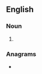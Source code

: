 ==English==

===Noun===
{{head|en|noun plural form}}

# {{plural of|carving|lang=en}}

===Anagrams===
* {{anagrams|en|a=acginrsv|cravings}}